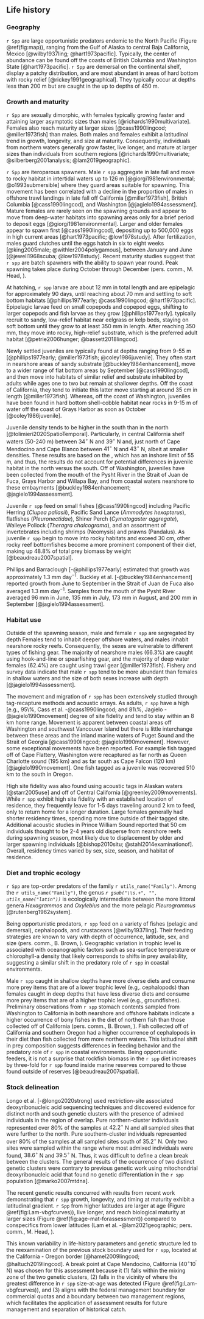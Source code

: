 ## Life history

### Geography

`r Spp` are large opportunistic predators endemic to the North Pacific
(Figure \@ref(fig:map)),
ranging from the Gulf of Alaska to central Baja California, Mexico
[@wilby1937ling; @hart1973pacific].
Typically, the center of abundance can be found off
the coasts of British Columbia and Washington State
[@hart1973pacific].
`r Spp` are
demersal on the continental shelf,
display a patchy distribution, and
are most abundant in areas of hard bottom with rocky relief [@rickey1991geographical].
They typically occur at depths less than 200 m but
are caught in the \Gls{s-wcgbt} up to depths of 450 m.

### Growth and maturity

`r Spp` are sexually dimorphic,
with females typically growing faster and
attaining larger asymptotic sizes than males [@richards1990multivariate].
Females also reach maturity at larger sizes [@cass1990lingcod; @miller1973fish]
than males.
Both males and females exhibit a latitudinal trend in
growth, longevity, and size at maturity.
Consequently, individuals from northern waters generally
grow faster, live longer, and mature at larger sizes
than individuals from southern regions
[@richards1990multivariate; @silberberg2001analysis; @lam2019geographic].

`r Spp` are iteroparous spawners.
Male `r spp` aggregate in late fall and move to rocky habitat in
intertidal waters up to 126 m [@giorgi1981environmental; @o1993submersible]
where they guard areas suitable for spawning.
This movement has been correlated with a decline in the proportion of males
in offshore trawl landings in late fall
off California [@miller1973fish], British Columbia [@cass1990lingcod],
and Washington [@jagielo1994assessment].
Mature females are rarely seen on the spawning grounds and
appear to move from deep-water habitats into spawning areas only for
a brief period to deposit eggs [@giorgi1981environmental].
Larger and older females appear to spawn first [@cass1990lingcod],
depositing up to 500,000 eggs in high current areas [@hart1973pacific; @low1978study].
After fertilization, males guard clutches until the eggs hatch
in six to eight weeks [@king2005male; @withler2004polygamous],
between January and June [@jewell1968scuba; @low1978study].
Recent maturity studies suggest that `r spp` are batch spawners with the
ability to spawn year round.
Peak spawning takes place during October through December
(pers. comm., M. Head, \gls{nwfsc}).

At hatching, `r spp` larvae are about 12 mm in total length and
are epipelagic for approximately 90 days,
until reaching about 70 mm and settling to soft bottom habitats
[@phillips1977early; @cass1990lingcod; @hart1973pacific].
Epipelagic larvae feed on small copepods and copepod eggs,
shifting to larger copepods and fish larvae as they grow [@phillips1977early].
\Gls{yoy} typically recruit to sandy, low-relief habitat near eelgrass or kelp beds,
staying on soft bottom until they grow to at least 350 mm in length.
After reaching 350 mm, they move into rocky, high-relief substrate,
which is the preferred adult habitat [@petrie2006hunger; @bassett2018lingcod].

Newly settled juveniles are typically found
at depths ranging from 9-55 m
[@phillips1977early; @miller1973fish; @coley1986juvenile].
They often
start in nearshore areas of sandy substrate [@buckley1984enhancement],
move to a wider range of flat bottom areas by September [@cass1990lingcod], and
then move into habitats of similar relief and substrate inhabited by adults
while ages one to two but remain at shallower depths.
Off the coast of California, they tend to initiate this latter move
starting at around 35 cm in length [@miller1973fish].
Whereas, off the coast of Washington, juveniles have been found in
hard bottom shell-cobble habitat near rocks in 9-15 m of water
off the coast of Grays Harbor as soon as October [@coley1986juvenile].

Juvenile density tends to be higher in the south than in the north
[@tolimieri2020SpatioTemporal].
Particularly, in central California shelf waters (50-240 m)
between $34^\circ$ N and $39^\circ$ N
and, just north of Cape Mendocino and Cape Blanco
between $41^\circ$ N and $43^\circ$ N, albeit at smaller densities.
These results are based on the \Gls{s-wcgbt},
which has an inshore limit of 55 m, and thus,
the results do not account for potential differences
in juvenile habitat in the north versus the south.
Off of Washington,
juveniles have been collected from the mouth of the Pysht River
in the Strait of Juan de Fuca, Grays Harbor and Willapa Bay,
and from coastal waters nearshore to these embayments
[@buckley1984enhancement; @jagielo1994assessment].

Juvenile `r spp` feed on small fishes [@cass1990lingcod] including
Pacific Herring (*Clupea pallasii*),
Pacific Sand Lance (*Ammodytes hexapterus*),
flatfishes (*Pleuronectidae*),
Shiner Perch (*Cymatogaster aggregate*),
Walleye Pollock (*Theragra chalcograma*), and
an assortment of invertebrates including
shrimps (Neomysis) and prawns (Pandalus).
As juvenile `r spp` begin to move into rocky habitats and exceed 30 cm,
other rocky reef bottomfishes become a more prominent component of their diet,
making up 48.8\% of total prey biomass by weight [@beaudreau2007spatial].

Phillips and Barraclough [-@phillips1977early] estimated that \gls{yoy} growth
was approximately 1.3 mm day$^{-1}$.
Buckley et al. [-@buckley1984enhancement] reported \gls{yoy} growth from
June to September in the Strait of Juan de Fuca also averaged 1.3 mm day$^{-1}$.
Samples from the mouth of the Pysht River averaged
96 mm in June,
135 mm in July,
173 mm in August, and
200 mm in September [@jagielo1994assessment].

### Habitat use

<!---  to do - make these numbers dynamic if we are going to keep them -->
Outside of the spawning season,
male and female `r spp` are segregated by depth
Females tend to inhabit deeper offshore waters, and
males inhabit nearshore rocky reefs.
Consequently, the sexes are vulnerable to different types of fishing gear.
The majority of nearshore males (66.3\%) are caught using
hook-and-line or spearfishing gear, and
the majority of deep water females (62.4\%) are caught using
trawl gear [@miller1973fish].
Fishery and survey data indicate that male `r spp` tend to be more abundant
than females in shallow waters and
the size of both sexes increase with depth [@jagielo1994assessment].

The movement and migration of `r spp` has been extensively studied
through tag-recapture methods and acoustic arrays.
As adults, `r spp` have a high
[e.g., 95\%, Cass et al. -@cass1990lingcod; and 81\%, Jagielo -@jagielo1990movement]
degree of site fidelity and
tend to stay within an 8 km home range.
Movement is apparent between
coastal areas off Washington and southwest Vancouver Island but
there is little interchange between these areas and
the inland marine waters of Puget Sound and the Strait of Georgia
[@cass1990lingcod; @jagielo1990movement].
However, some exceptional movements have been reported.
For example fish tagged off of Cape Flattery, Washington were recaptured
as far north as Queen Charlotte sound (195 km) and
as far south as Cape Falcon (120 km) [@jagielo1990movement].
One fish tagged as a juvenile was recovered
510 km to the south in Oregon.

High site fidelity was also found using acoustic tags
in Alaskan waters [@starr2005use] and
off of Central California [@greenley2009movements].
While `r spp` exhibit high site fidelity
with an established location of residence,
they frequently leave for 1-5 days traveling around 2 km to feed,
only to return home for a longer duration.
Large females generally had shorter residency times,
spending more time outside of their tagged site.
Additional acoustic studies in Prince William Sound
reported that 50 cm individuals thought to be 2-4 years old
disperse from nearshore reefs during spawning season,
most likely due to displacement by older and larger spawning individuals
[@bishop2010situ; @stahl2014examinationof].
Overall, residency times varied by sex, size, season, and habitat of residence.

### Diet and trophic ecology

`r Spp` are top-order predators of the family `r utils_name("Family")`.
Among the `r utils_name("Family")`,
the genus *`r gsub("\\s.+", "", utils_name("latin"))`*
is ecologically intermediate
between the more littoral genera *Hexagrammos* and *Oxylebius*
and the more pelagic *Pleurogrammus* [@rutenberg1962system].

Being opportunistic predators, `r spp` feed on a variety of
fishes (pelagic and demersal), cephalopods, and crustaceans [@wilby1937ling].
Their feeding strategies are known to vary with
depth of occurrence, latitude, sex, and size
(pers. comm., B. Brown, \gls{mlml}).
Geographic variation in trophic level is associated with oceanographic factors
such as sea-surface temperature or chlorophyll-a density that
likely corresponds to shifts in prey availability,
suggesting a similar shift in the predatory role of `r spp` in coastal environments.

Male `r spp` caught in shallow depths have more diverse diets and consume
more prey items that are of a lower trophic level (e.g,. cephalopods)
than females caught in deep depths that have less diverse diets and consume
more prey items that are of a higher trophic level (e.g., groundfishes).
Preliminary observations from `r spp` stomach contents sampled from
Washington to California in both nearshore and offshore habitats indicate a
higher occurrence of bony fishes in the diet of northern fish than those
collected off of California
(pers. comm., B. Brown, \gls{mlml}).
Fish collected off of California and southern Oregon had a higher occurrence of
cephalopods in their diet than fish collected from more northern waters.
This latitudinal shift in prey composition suggests differences
in feeding behavior and the predatory role of `r spp` in coastal environments.
Being opportunistic feeders, it is not a surprise that
rockfish biomass in the `r spp` diet increases by three-fold for
`r spp` found inside marine reserves compared to those found
outside of reserves [@beaudreau2007spatial].

### Stock delineation

Longo et al. [-@longo2020strong] used
restriction-site associated deoxyribonucleic acid sequencing
techniques and discovered evidence for distinct
north and south genetic clusters
with the presence of admixed individuals in the region of overlap.
Pure northern-cluster individuals represented
over 80\% of the samples at $42.2^\circ$ N and
all sampled sites that were further to the north.
Pure southern-cluster individuals represented
over 80\% of the samples at all sampled sites south of $35.2^\circ$ N.
Only two sites were sampled within the range where most admixed individuals
were found, $38.6^\circ$ N and $39.5^\circ$ N.
Thus, it was difficult to define a clean break between the clusters.
The general results of the occurrence of two distinct genetic clusters
were contrary to previous genetic work using
mitochondrial deoxyribonucleic acid that found no
genetic differentiation in the `r spp` population [@marko2007mtdna].

The recent genetic results concurred with results from
recent work demonstrating that `r spp` growth, longevity, and timing at maturity
exhibit a latitudinal gradient.
`r Spp` from higher latitudes are
larger at age (Figure \@ref(fig:Lam-vbgfcurves)),
live longer, and
reach biological maturity at larger sizes (Figure \@ref(fig:age-mat-forassessment))
compared to conspecifics from lower latitudes
(Lam et al. -@lam2021geographic; pers. comm., M. Head, \gls{nwfsc}).

<!--- to do - change pers. comm., M. Head to reference -->

<!--- to do - fix all calls to $\circ$ b/c they are not _accessible -->
This known variability in life-history parameters and genetic structure
led to the reexamination of the previous stock boundary used for `r spp`,
located at the California - Oregon border
[@hamel2009lingcod; @haltuch2019lingcod].
A break point at Cape Mendocino, California ($40^\circ 10^\prime$ N) was
chosen for this assessment because it
(1) falls within the mixing zone of the two genetic clusters,
(2) falls in the vicinity of where the greatest difference in
`r spp` size-at-age was detected (Figure \@ref(fig:Lam-vbgfcurves)), and
(3) aligns with the federal management boundary for commercial quotas and
a boundary between two \Gls{cdfw} management regions,
which facilitates the
application of assessment results for future management and
separation of historical catch.
